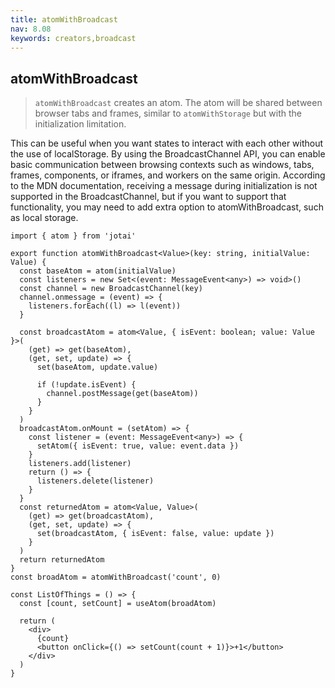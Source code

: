 ```yaml
---
title: atomWithBroadcast
nav: 8.08
keywords: creators,broadcast
---
```


## atomWithBroadcast

> `atomWithBroadcast` creates an atom. The atom will be shared between
> browser tabs and frames, similar to `atomWithStorage` but with the
> initialization limitation.

This can be useful when you want states to interact with each other without the use of localStorage.
By using the BroadcastChannel API, you can enable basic communication between browsing contexts such as windows, tabs, frames, components, or iframes, and workers on the same origin.
According to the MDN documentation, receiving a message during initialization is not supported in the BroadcastChannel, but if you want to support that functionality, you may need to add extra option to atomWithBroadcast, such as local storage.

```tsx
import { atom } from 'jotai'

export function atomWithBroadcast<Value>(key: string, initialValue: Value) {
  const baseAtom = atom(initialValue)
  const listeners = new Set<(event: MessageEvent<any>) => void>()
  const channel = new BroadcastChannel(key)
  channel.onmessage = (event) => {
    listeners.forEach((l) => l(event))
  }

  const broadcastAtom = atom<Value, { isEvent: boolean; value: Value }>(
    (get) => get(baseAtom),
    (get, set, update) => {
      set(baseAtom, update.value)

      if (!update.isEvent) {
        channel.postMessage(get(baseAtom))
      }
    }
  )
  broadcastAtom.onMount = (setAtom) => {
    const listener = (event: MessageEvent<any>) => {
      setAtom({ isEvent: true, value: event.data })
    }
    listeners.add(listener)
    return () => {
      listeners.delete(listener)
    }
  }
  const returnedAtom = atom<Value, Value>(
    (get) => get(broadcastAtom),
    (get, set, update) => {
      set(broadcastAtom, { isEvent: false, value: update })
    }
  )
  return returnedAtom
}
const broadAtom = atomWithBroadcast('count', 0)

const ListOfThings = () => {
  const [count, setCount] = useAtom(broadAtom)

  return (
    <div>
      {count}
      <button onClick={() => setCount(count + 1)}>+1</button>
    </div>
  )
}
```

<CodeSandbox id="ugkzm0" />
